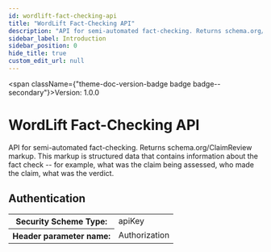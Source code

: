 ```yaml
---
id: wordlift-fact-checking-api
title: "WordLift Fact-Checking API"
description: "API for semi-automated fact-checking. Returns schema.org/ClaimReview markup. This markup is structured data that contains information about the fact check -- for example, what was the claim being assessed, who made the claim, what was the verdict."
sidebar_label: Introduction
sidebar_position: 0
hide_title: true
custom_edit_url: null
---
```



<span className={"theme-doc-version-badge badge badge--secondary"}>Version: 1.0.0</span>

# WordLift Fact-Checking API



API for semi-automated fact-checking. Returns schema.org/ClaimReview markup. This markup is structured data that contains information about the fact check -- for example, what was the claim being assessed, who made the claim, what was the verdict.

<div style={{"marginBottom":"2rem"}}><h2 id={"authentication"} style={{"marginBottom":"1rem"}}>Authentication</h2><SchemaTabs className={"openapi-tabs__security-schemes"}><TabItem label={"API Key: ApiKeyAuth"} value={"ApiKeyAuth"}><div><table><tbody><tr><th>Security Scheme Type:</th><td>apiKey</td></tr><tr><th>Header parameter name:</th><td>Authorization</td></tr></tbody></table></div></TabItem></SchemaTabs></div>
      
